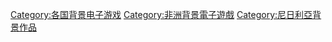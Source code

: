 

[[Category:各国背景电子游戏|Category:各国背景电子游戏]]
[[Category:非洲背景電子遊戲|Category:非洲背景電子遊戲]]
[[Category:尼日利亞背景作品|Category:尼日利亞背景作品]]